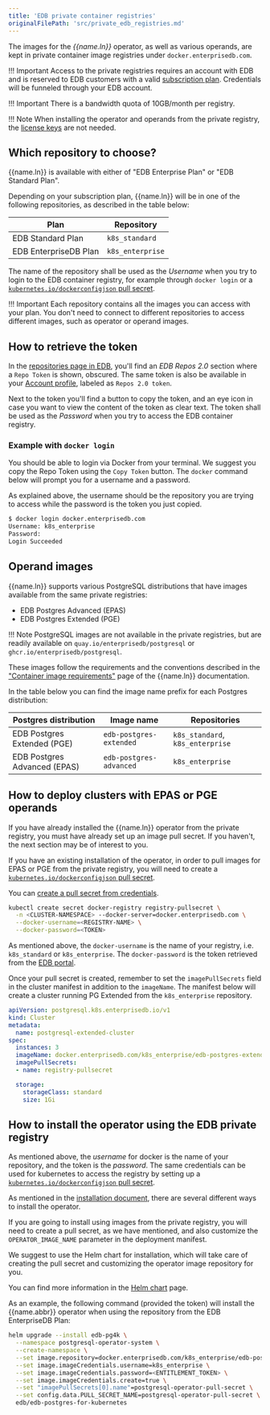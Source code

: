 ```yaml
---
title: 'EDB private container registries'
originalFilePath: 'src/private_edb_registries.md'
---
```


The images for the *{{name.ln}}* operator, as well as various
operands, are kept in private container image registries under
`docker.enterprisedb.com`.

!!! Important
    Access to the private registries requires an account with EDB and is
    reserved to EDB customers with a valid [subscription plan](https://www.enterprisedb.com/products/plans-comparison#selfmanagedenterpriseplan).
    Credentials will be funneled through your EDB account.

!!! Important
    There is a bandwidth quota of 10GB/month per registry.

!!! Note
    When installing the operator and operands from the private registry, the
    [license keys](license_keys.md) are not needed.

## Which repository to choose?

{{name.ln}} is available with either of
"EDB Enterprise Plan" or "EDB Standard Plan".

Depending on your subscription plan, {{name.ln}}
will be in one of the following repositories, as described in the table below:

| Plan                  | Repository       |
| --------------------- | ---------------- |
| EDB Standard Plan     | `k8s_standard`   |
| EDB EnterpriseDB Plan | `k8s_enterprise` |

The name of the repository shall be used as the *Username* when you try to
login to the EDB container registry, for example through `docker login` or a
[`kubernetes.io/dockerconfigjson` pull secret](https://kubernetes.io/docs/concepts/configuration/secret/#secret-types).

!!! Important
    Each repository contains all the images you can access with your plan.
    You don't need to connect to different repositories to access different
    images, such as operator or operand images.

## How to retrieve the token

In the [repositories page in EDB](https://www.enterprisedb.com/repos-downloads),
you'll find an *EDB Repos 2.0* section where a `Repo Token` is shown, obscured.
The same token is also be available in your
[Account profile](https://www.enterprisedb.com/accounts/profile), labeled
as `Repos 2.0 token`.

Next to the token you'll find a button to copy the token, and an eye icon
in case you want to view the content of the token as clear text.
The token shall be used as the *Password* when you try to access the EDB
container registry.

### Example with `docker login`

You should be able to login via Docker from your terminal. We suggest you
copy the Repo Token using the `Copy Token` button. The `docker` command below
will prompt you for a username and a password.

As explained above, the username should be the repository you are trying to
access while the password is the token you just copied.

```sh
$ docker login docker.enterprisedb.com  
Username: k8s_enterprise
Password: 
Login Succeeded
```

## Operand images

{{name.ln}} supports various PostgreSQL distributions that have
images available from the same private registries:

-   EDB Postgres Advanced (EPAS)
-   EDB Postgres Extended (PGE)

!!! Note
    PostgreSQL images are not available in the private registries, but are
    readily available on `quay.io/enterprisedb/postgresql` or
    `ghcr.io/enterprisedb/postgresql`.

These images follow the requirements and the conventions described in the
["Container image requirements"](container_images.md)
page of the {{name.ln}} documentation.

In the table below you can find the image name prefix for each Postgres distribution:

| Postgres distribution        | Image name              | Repositories                     |
| ---------------------------- | ----------------------- | -------------------------------- |
| EDB Postgres Extended (PGE)  | `edb-postgres-extended` | `k8s_standard`, `k8s_enterprise` |
| EDB Postgres Advanced (EPAS) | `edb-postgres-advanced` | `k8s_enterprise`                 |

## How to deploy clusters with EPAS or PGE operands

If you have already installed the {{name.ln}} operator from the
private registry, you must have already set up an image pull secret. If you
haven't, the next section may be of interest to you.

If you have an existing installation of the operator, in order to pull images
for EPAS or PGE from the private registry, you will need to create a
[`kubernetes.io/dockerconfigjson` pull secret](https://kubernetes.io/docs/concepts/configuration/secret/#secret-types).

You can
[create a pull secret from credentials](https://kubernetes.io/docs/tasks/configure-pod-container/pull-image-private-registry/#create-a-secret-by-providing-credentials-on-the-command-line).

```sh
kubectl create secret docker-registry registry-pullsecret \
  -n <CLUSTER-NAMESPACE> --docker-server=docker.enterprisedb.com \
  --docker-username=<REGISTRY-NAME> \
  --docker-password=<TOKEN>
```

As mentioned above, the `docker-username` is the name of your registry, i.e.
`k8s_standard` or `k8s_enterprise`. The `docker-password` is the token retrieved
from the [EDB portal](#how-to-retrieve-the-token).

Once your pull secret is created, remember to set the `imagePullSecrets` field
in the cluster manifest in addition to the `imageName`.
The manifest below will create a cluster running PG Extended from the
`k8s_enterprise` repository.

```yaml
apiVersion: postgresql.k8s.enterprisedb.io/v1
kind: Cluster
metadata:
  name: postgresql-extended-cluster
spec:
  instances: 3
  imageName: docker.enterprisedb.com/k8s_enterprise/edb-postgres-extended:16.2
  imagePullSecrets:
  - name: registry-pullsecret

  storage:
    storageClass: standard
    size: 1Gi
```

## How to install the operator using the EDB private registry

As mentioned above, the *username* for docker is the name of your repository,
and the token is the *password*.
The same credentials can be used for kubernetes to access the registry by
setting up a [`kubernetes.io/dockerconfigjson` pull secret](https://kubernetes.io/docs/concepts/configuration/secret/#secret-types).

As mentioned in the [installation document](installation_upgrade.md), there
are several different ways to install the operator.

If you are going to install using images from the private registry, you will
need to create a pull secret, as we have mentioned, and also customize the
`OPERATOR_IMAGE_NAME` parameter in the deployment manifest.

We suggest to use the Helm chart for installation, which will take care of
creating the pull secret and customizing the operator image repository
for you.

You can find more information in the [Helm chart](https://github.com/EnterpriseDB/edb-postgres-for-kubernetes-charts) page.

As an example, the following command (provided the token) will install the {{name.abbr}}
operator when using the repository from the EDB EnterpriseDB Plan:

```sh
helm upgrade --install edb-pg4k \
  --namespace postgresql-operator-system \
  --create-namespace \
  --set image.repository=docker.enterprisedb.com/k8s_enterprise/edb-postgres-for-kubernetes \
  --set image.imageCredentials.username=k8s_enterprise \
  --set image.imageCredentials.password=<ENTITLEMENT_TOKEN> \
  --set image.imageCredentials.create=true \
  --set "imagePullSecrets[0].name"=postgresql-operator-pull-secret \
  --set config.data.PULL_SECRET_NAME=postgresql-operator-pull-secret \
  edb/edb-postgres-for-kubernetes
```
